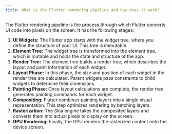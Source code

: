 ```yaml
---
title: What is the Flutter rendering pipeline and how does it work?
---
```


The Flutter rendering pipeline is the process through which Flutter converts UI code into pixels on the screen. It has the following stages:

1. **UI Widgets:** The Flutter app starts with the widget tree, where you define the structure of your UI. This tree is immutable.
2. **Element Tree:** The widget tree is transformed into the element tree, which is mutable and holds the state and structure of the app.
3. **Render Tree:** The element tree builds a render tree, which describes the layout and paint information of each widget.
4. **Layout Phase:** In this phase, the size and position of each widget in the render tree are calculated. Parent widgets pass constraints to child widgets to determine their dimensions.
5. **Painting Phase:** Once layout calculations are complete, the render tree generates painting commands for each widget.
6. **Compositing:** Flutter combines painting layers into a single visual representation. This step optimizes rendering by batching layers.
7. **Rasterization:** The Skia engine takes the composited layers and converts them into actual pixels to display on the screen.
8. **GPU Rendering:** Finally, the GPU renders the rasterized content onto the device screen.
